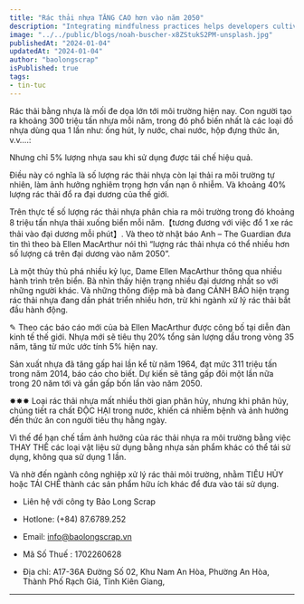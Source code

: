 ```yaml
---
title: "Rác thải nhựa TĂNG CAO hơn vào năm 2050"
description: "Integrating mindfulness practices helps developers cultivate present-moment awareness, fostering focus, problem-solving, and work-life balance."
image: "../../public/blogs/noah-buscher-x8ZStukS2PM-unsplash.jpg"
publishedAt: "2024-01-04"
updatedAt: "2024-01-04"
author: "baolongscrap"
isPublished: true
tags:
- tin-tuc
---
```




Rác thải bằng nhựa là mối đe dọa lớn tới môi trường hiện nay. Con người tạo ra khoảng 300 triệu tấn nhựa mỗi năm, trong đó phổ biến nhất là các loại đồ nhựa dùng qua 1 lần như: ống hút, ly nước, chai nước, hộp đựng thức ăn, v.v….:

Nhưng chỉ 5% lượng nhựa sau khi sử dụng được tái chế hiệu quả.

Điều này có nghĩa là số lượng rác thải nhựa còn lại thải ra môi trường tự nhiên, làm ảnh hưởng nghiêm trọng hơn vấn nạn ô nhiễm. Và khoảng 40% lượng rác thải đổ ra đại dương của thế giới.

Trên thực tế số lượng rác thải nhựa phân chia ra môi trường trong đó khoảng 8 triệu tấn nhựa thải xuống biển mỗi năm.【tương đương với việc đổ 1 xe rác thải vào đại dương mỗi phút】. Và theo tờ nhật báo Anh – The Guardian đưa tin thì theo bà Ellen MacArthur nói thì “lượng rác thải nhựa có thể nhiều hơn số lượng cá trên đại dương vào năm 2050”.

Là một thủy thủ phá nhiều kỷ lục, Dame Ellen MacArthur thông qua nhiều hành trình trên biển. Bà nhìn thấy hiện trạng nhiều đại dương nhất so với những người khác. Và những thông điệp mà bà đang CẢNH BÁO hiện trạng rác thải nhựa đang dần phát triển nhiều hơn, trừ khi ngành xử lý rác thải bắt đầu hành động.

✎ Theo các báo cáo mới của bà Ellen MacArthur được công bố tại diễn đàn kinh tế thế giới. Nhựa mới sẽ tiêu thụ 20% tổng sản lượng dầu trong vòng 35 năm, tăng từ mức ước tính 5% hiện nay.

 

Sản xuất nhựa đã tăng gấp hai lần kể từ năm 1964, đạt mức 311 triệu tấn trong năm 2014, báo cáo cho biết. Dự kiến ​​sẽ tăng gấp đôi một lần nữa trong 20 năm tới và gần gấp bốn lần vào năm 2050.

✸✸✸ Loại rác thải nhựa mất nhiều thời gian phân hủy, nhưng khi phân hủy, chúng tiết ra chất ĐỘC HẠI trong nước, khiến cá nhiễm bệnh và ảnh hưởng đến thức ăn con người tiêu thụ hằng ngày.

 

Vì thế để hạn chế tầm ảnh hưởng của rác thải nhựa ra môi trường bằng việc THAY THẾ các loại vật liệu sử dụng bằng nhựa sản phẩm khác có thể tái sử dụng, không qua sử dụng 1 lần.

Và nhờ đến ngành công nghiệp xử lý rác thải môi trường, nhằm TIÊU HỦY hoặc TÁI CHẾ thành các sản phẩm hữu ích khác để đưa vào tái sử dụng.


- Liên hệ với công ty Bảo Long Scrap

- Hotlone: (+84) 87.6789.252

- Email: info@baolongscrap.vn

- Mã Số Thuế : 1702260628

- Địa chỉ: A17-36A Đường Số 02, Khu Nam An Hòa, Phường An Hòa, Thành Phố Rạch Giá, Tỉnh Kiên Giang,

---

